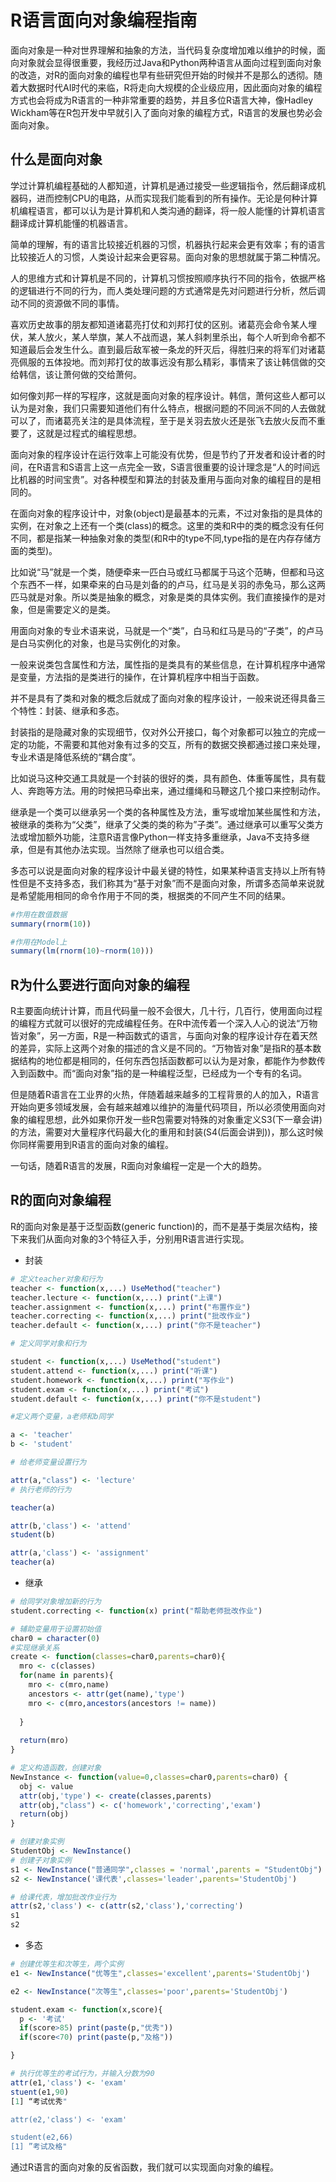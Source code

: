 # R语言面向对象编程指南  {#ch2}

面向对象是一种对世界理解和抽象的方法，当代码复杂度增加难以维护的时候，面向对象就会显得很重要，我经历过Java和Python两种语言从面向过程到面向对象的改造，对R的面向对象的编程也早有些研究但开始的时候并不是那么的透彻。随着大数据时代AI时代的来临，R将走向大规模的企业级应用，因此面向对象的编程方式也会将成为R语言的一种非常重要的趋势，并且多位R语言大神，像Hadley Wickham等在R包开发中早就引入了面向对象的编程方式，R语言的发展也势必会面向对象。

## 什么是面向对象

学过计算机编程基础的人都知道，计算机是通过接受一些逻辑指令，然后翻译成机器码，进而控制CPU的电路，从而实现我们能看到的所有操作。无论是何种计算机编程语言，都可以认为是计算机和人类沟通的翻译，将一般人能懂的计算机语言翻译成计算机能懂的机器语言。

简单的理解，有的语言比较接近机器的习惯，机器执行起来会更有效率；有的语言比较接近人的习惯，人类设计起来会更容易。面向对象的思想就属于第二种情况。

人的思维方式和计算机是不同的，计算机习惯按照顺序执行不同的指令，依据严格的逻辑进行不同的行为，而人类处理问题的方式通常是先对问题进行分析，然后调动不同的资源做不同的事情。

喜欢历史故事的朋友都知道诸葛亮打仗和刘邦打仗的区别。诸葛亮会命令某人埋伏，某人放火，某人举旗，某人不战而退，某人斜刺里杀出，每个人听到命令都不知道最后会发生什么。直到最后敌军被一条龙的歼灭后，得胜归来的将军们对诸葛亮佩服的五体投地。而刘邦打仗的故事远没有那么精彩，事情来了该让韩信做的交给韩信，该让萧何做的交给萧何。

如何像刘邦一样的写程序，这就是面向对象的程序设计。韩信，萧何这些人都可以认为是对象，我们只需要知道他们有什么特点，根据问题的不同派不同的人去做就可以了，而诸葛亮关注的是具体流程，至于是关羽去放火还是张飞去放火反而不重要了，这就是过程式的编程思想。

面向对象的程序设计在运行效率上可能没有优势，但是节约了开发者和设计者的时间，在R语言和S语言上这一点完全一致，S语言很重要的设计理念是“人的时间远比机器的时间宝贵"。对各种模型和算法的封装及重用与面向对象的编程目的是相同的。

在面向对象的程序设计中，对象(object)是最基本的元素，不过对象指的是具体的实例，在对象之上还有一个类(class)的概念。这里的类和R中的类的概念没有任何不同，都是指某一种抽象对象的类型(和R中的type不同,type指的是在内存存储方面的类型)。

比如说“马”就是一个类，随便牵来一匹白马或红马都属于马这个范畴，但都和马这个东西不一样，如果牵来的白马是刘备的的卢马，红马是关羽的赤兔马，那么这两匹马就是对象。所以类是抽象的概念，对象是类的具体实例。我们直接操作的是对象，但是需要定义的是类。

用面向对象的专业术语来说，马就是一个“类”，白马和红马是马的“子类”，的卢马是白马实例化的对象，也是马实例化的对象。

一般来说类包含属性和方法，属性指的是类具有的某些信息，在计算机程序中通常是变量，方法指的是类进行的操作，在计算机程序中相当于函数。

并不是具有了类和对象的概念后就成了面向对象的程序设计，一般来说还得具备三个特性：封装、继承和多态。

封装指的是隐藏对象的实现细节，仅对外公开接口，每个对象都可以独立的完成一定的功能，不需要和其他对象有过多的交互，所有的数据交换都通过接口来处理，专业术语是降低系统的“耦合度”。

比如说马这种交通工具就是一个封装的很好的类，具有颜色、体重等属性，具有载人、奔跑等方法。用的时候把马牵出来，通过缰绳和马鞭这几个接口来控制动作。

继承是一个类可以继承另一个类的各种属性及方法，重写或增加某些属性和方法，被继承的类称为“父类”，继承了父类的类的称为"子类"。通过继承可以重写父类方法或增加额外功能，注意R语言像Python一样支持多重继承，Java不支持多继承，但是有其他办法实现。当然除了继承也可以组合类。

多态可以说是面向对象的程序设计中最关键的特性，如果某种语言支持以上所有特性但是不支持多态，我们称其为“基于对象”而不是面向对象，所谓多态简单来说就是希望能用相同的命令作用于不同的类，根据类的不同产生不同的结果。

```r
#作用在数值数据
summary(rnorm(10))

#作用在Model上
summary(lm(rnorm(10)~rnorm(10)))

```

## R为什么要进行面向对象的编程

R主要面向统计计算，而且代码量一般不会很大，几十行，几百行，使用面向过程的编程方式就可以很好的完成编程任务。在R中流传着一个深入人心的说法“万物皆对象”，另一方面，R是一种函数式的语言，与面向对象的程序设计存在着天然的差异，实际上这两个对象的描述的含义是不同的。“万物皆对象”是指R的基本数据结构的地位都是相同的，任何东西包括函数都可以认为是对象，都能作为参数传入到函数中。而“面向对象”指的是一种编程泛型，已经成为一个专有的名词。

但是随着R语言在工业界的火热，伴随着越来越多的工程背景的人的加入，R语言开始向更多领域发展，会有越来越难以维护的海量代码项目，所以必须使用面向对象的编程思想，此外如果你开发一些R包需要对特殊的对象重定义S3(下一章会讲)的方法，需要对大量程序代码最大化的重用和封装(S4(后面会讲到))，那么这时候你同样需要用到R语言的面向对象的编程。

一句话，随着R语言的发展，R面向对象编程一定是一个大的趋势。

## R的面向对象编程

R的面向对象是基于泛型函数(generic function)的，而不是基于类层次结构，接下来我们从面向对象的3个特征入手，分别用R语言进行实现。

+ 封装

```r

# 定义teacher对象和行为
teacher <- function(x,...) UseMethod("teacher")
teacher.lecture <- function(x,...) print("上课")
teacher.assignment <- function(x,...) print("布置作业")
teacher.correcting <- function(x,...) print("批改作业")
teacher.default <- function(x,...) print("你不是teacher")

# 定义同学对象和行为

student <- function(x,...) UseMethod("student")
student.attend <- function(x,...) print("听课")
student.homework <- function(x,...) print("写作业")
student.exam <- function(x,...) print("考试")
student.default <- function(x,...) print("你不是student")

#定义两个变量，a老师和b同学

a <- 'teacher'
b <- 'student'

# 给老师变量设置行为

attr(a,"class") <- 'lecture'
# 执行老师的行为

teacher(a)

attr(b,'class') <- 'attend'
student(b)

attr(a,'class') <- 'assignment'
teacher(a)

```

+ 继承

```r
# 给同学对象增加新的行为
student.correcting <- function(x) print("帮助老师批改作业")

# 辅助变量用于设置初始值
char0 = character(0)
#实现继承关系
create <- function(classes=char0,parents=char0){
  mro <- c(classes)
  for(name in parents){
    mro <- c(mro,name)
    ancestors <- attr(get(name),'type')
    mro <- c(mro,ancestors(ancestors != name))
    
  }
  
  return(mro)
}

# 定义构造函数，创建对象
NewInstance <- function(value=0,classes=char0,parents=char0) {
  obj <- value
  attr(obj,'type') <- create(classes,parents)
  attr(obj,"class") <- c('homework','correcting','exam')
  return(obj)
}

# 创建对象实例
StudentObj <- NewInstance()
# 创建子对象实例
s1 <- NewInstance("普通同学",classes = 'normal',parents = "StudentObj")
s2 <- NewInstance('课代表',classes='leader',parents='StudentObj')

# 给课代表，增加批改作业行为
attr(s2,'class') <- c(attr(s2,'class'),'correcting')
s1
s2
```

+ 多态

```r
# 创建优等生和次等生，两个实例
e1 <- NewInstance("优等生",classes='excellent',parents='StudentObj')

e2 <- NewInstance("次等生",classes='poor',parents='StudentObj')

student.exam <- function(x,score){
  p <- '考试'
  if(score>85) print(paste(p,"优秀"))
  if(score<70) print(paste(p,"及格"))

}

# 执行优等生的考试行为，并输入分数为90
attr(e1,'class') <- 'exam'
stuent(e1,90)
[1] “考试优秀"

attr(e2,'class') <- 'exam'

student(e2,66)
[1] ”考试及格"
```

通过R语言的面向对象的反省函数，我们就可以实现面向对象的编程。

